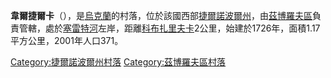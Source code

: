 {{coord|49|44|48|N|25|26|33|E|scale:30000|display=title}}

'''韋爾捷爾卡'''（{{lang-uk|Вертелка}}），是[[烏克蘭|烏克蘭]]的村落，位於該國西部[[捷爾諾波爾州|捷爾諾波爾州]]，由[[茲博羅夫區|茲博羅夫區]]負責管轄，處於[[塞雷特河|塞雷特河]]左岸，距離[[科布扎里夫卡_(茲博羅夫區)|科布扎里夫卡]]2公里，始建於1726年，面積1.17平方公里，2001年人口371。

{{DEFAULTSORT:Вертелка}}
[[Category:捷爾諾波爾州村落|Category:捷爾諾波爾州村落]]
[[Category:茲博羅夫區村落|Category:茲博羅夫區村落]]


{{Ternopil-geo-stub}}